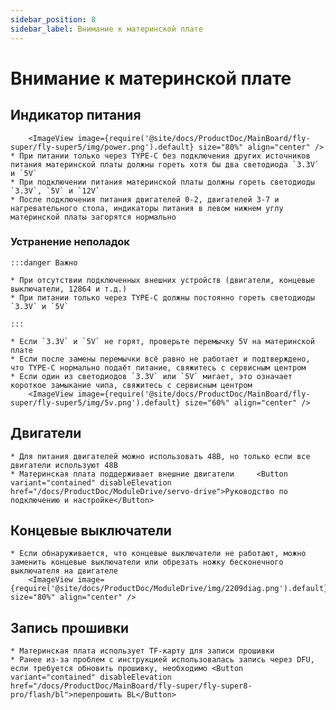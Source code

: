 ```yaml
---
sidebar_position: 8
sidebar_label: Внимание к материнской плате
---
```


# Внимание к материнской плате

## Индикатор питания

        <ImageView image={require('@site/docs/ProductDoc/MainBoard/fly-super/fly-super5/img/power.png').default} size="80%" align="center" />
    * При питании только через TYPE-C без подключения других источников питания материнской платы должны гореть хотя бы два светодиода `3.3V` и `5V`
    * При подключении питания материнской платы должны гореть светодиоды `3.3V`, `5V` и `12V`
    * После подключения питания двигателей 0-2, двигателей 3-7 и нагревательного стола, индикаторы питания в левом нижнем углу материнской платы загорятся нормально

### Устранение неполадок


    :::danger Важно

    * При отсутствии подключенных внешних устройств (двигатели, концевые выключатели, 12864 и т.д.)
    * При питании только через TYPE-C должны постоянно гореть светодиоды `3.3V` и `5V`

    :::

    * Если `3.3V` и `5V` не горят, проверьте перемычку 5V на материнской плате
    * Если после замены перемычки всё равно не работает и подтверждено, что TYPE-C нормально подаёт питание, свяжитесь с сервисным центром
    * Если один из светодиодов `3.3V` или `5V` мигает, это означает короткое замыкание чипа, свяжитесь с сервисным центром
        <ImageView image={require('@site/docs/ProductDoc/MainBoard/fly-super/fly-super5/img/5v.png').default} size="60%" align="center" />

## Двигатели
    * Для питания двигателей можно использовать 48В, но только если все двигатели используют 48В
    * Материнская плата поддерживает внешние двигатели     <Button variant="contained" disableElevation href="/docs/ProductDoc/ModuleDrive/servo-drive">Руководство по подключению и настройке</Button>

## Концевые выключатели

    * Если обнаруживается, что концевые выключатели не работают, можно заменить концевые выключатели или обрезать ножку бесконечного выключателя на двигателе
        <ImageView image={require('@site/docs/ProductDoc/ModuleDrive/img/2209diag.png').default} size="80%" align="center" />




## Запись прошивки

    * Материнская плата использует TF-карту для записи прошивки
    * Ранее из-за проблем с инструкцией использовалась запись через DFU, если требуется обновить прошивку, необходимо <Button variant="contained" disableElevation href="/docs/ProductDoc/MainBoard/fly-super/fly-super8-pro/flash/bl">перепрошить BL</Button>
